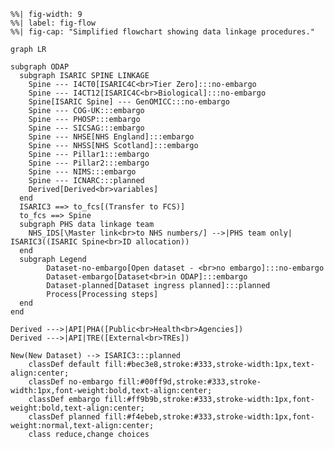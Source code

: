 
```mermaid
%%| fig-width: 9
%%| label: fig-flow
%%| fig-cap: "Simplified flowchart showing data linkage procedures."

graph LR

subgraph ODAP
  subgraph ISARIC SPINE LINKAGE
    Spine --- I4CT0[ISARIC4C<br>Tier Zero]:::no-embargo
    Spine --- I4CT12[ISARIC4C<br>Biological]:::no-embargo
    Spine[ISARIC Spine] --- GenOMICC:::no-embargo
    Spine --- COG-UK:::embargo
    Spine --- PHOSP:::embargo
    Spine --- SICSAG:::embargo
    Spine --- NHSE[NHS England]:::embargo  
    Spine --- NHSS[NHS Scotland]:::embargo
    Spine --- Pillar1:::embargo
    Spine --- Pillar2:::embargo
    Spine --- NIMS:::embargo
    Spine --- ICNARC:::planned
    Derived[Derived<br>variables]
  end
  ISARIC3 ==> to_fcs[(Transfer to FCS)]
  to_fcs ==> Spine
  subgraph PHS data linkage team
    NHS_IDS[\Master link<br>to NHS numbers/] -->|PHS team only| ISARIC3((ISARIC Spine<br>ID allocation))
  end
  subgraph Legend
        Dataset-no-embargo[Open dataset - <br>no embargo]:::no-embargo
        Dataset-embargo[Dataset<br>in ODAP]:::embargo
        Dataset-planned[Dataset ingress planned]:::planned
        Process[Processing steps] 
  end
end

Derived --->|API|PHA([Public<br>Health<br>Agencies])
Derived --->|API|TRE([External<br>TREs])

New(New Dataset) --> ISARIC3:::planned
    classDef default fill:#bec3e8,stroke:#333,stroke-width:1px,text-align:center;
    classDef no-embargo fill:#00ff9d,stroke:#333,stroke-width:1px,font-weight:bold,text-align:center;
    classDef embargo fill:#ff9b9b,stroke:#333,stroke-width:1px,font-weight:bold,text-align:center;
    classDef planned fill:#f4ebeb,stroke:#333,stroke-width:1px,font-weight:normal,text-align:center;
    class reduce,change choices
```
